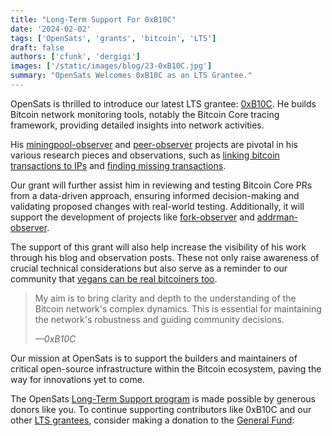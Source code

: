```yaml
---
title: "Long-Term Support For 0xB10C"
date: '2024-02-02'
tags: ['OpenSats', 'grants', 'bitcoin', 'LTS']
draft: false
authors: ['cfunk', 'dergigi']
images: ['/static/images/blog/23-0xB10C.jpg']
summary: "OpenSats Welcomes 0xB10C as an LTS Grantee."
---
```


OpenSats is thrilled to introduce our latest LTS grantee:
[0xB10C](https://github.com/0xB10C). He builds Bitcoin network monitoring tools,
notably the Bitcoin Core tracing framework, providing detailed insights into
network activities.

His [miningpool-observer](https://miningpool.observer/) and
[peer-observer](https://github.com/0xB10C/peer-observer) projects are pivotal in
his various research pieces and observations, such as [linking bitcoin
transactions to IPs][ips] and [finding missing transactions][txs].

[ips]: https://b10c.me/observations/06-linkinglion/
[txs]: https://b10c.me/observations/08-missing-sanctioned-transactions/

Our grant will further assist him in reviewing and testing Bitcoin Core PRs from
a data-driven approach, ensuring informed decision-making and validating
proposed changes with real-world testing. Additionally, it will support the
development of projects like [fork-observer](https://fork.observer/) and
[addrman-observer](https://addrman.observer/).  

The support of this grant will also help increase the visibility of his work
through his blog and observation posts. These not only raise awareness of
crucial technical considerations but also serve as a reminder to our community
that [vegans can be real bitcoiners
too](https://b10c.me/blog/010-are-you-real-bitcoiner/).

> My aim is to bring clarity and depth to the understanding of the Bitcoin
> network's complex dynamics. This is essential for maintaining the network's
> robustness and guiding community decisions.
>
> <cite>—0xB10C</cite>

Our mission at OpenSats is to support the builders and maintainers of critical
open-source infrastructure within the Bitcoin ecosystem, paving the way for
innovations yet to come.

The OpenSats [Long-Term Support
program](https://opensats.org/blog/announcing-lts-grant-program-to-support-bitcoin-core-contributors)
is made possible by generous donors like you. To continue supporting
contributors like 0xB10C and our other [LTS
grantees](https://opensats.org/tags/lts), consider making a donation to the
[General Fund](https://opensats.org/projects/general_fund):

<center>
    <DonateToGeneralFundButton/>
</center>
